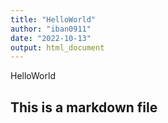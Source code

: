 ---
title: "HelloWorld"
author: "iban0911"
date: "2022-10-13"
output: html_document
---

HelloWorld

## This is a markdown file